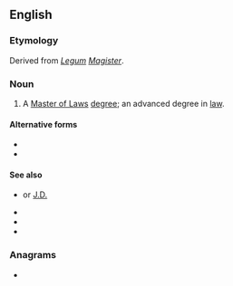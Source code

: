 {{also|LL.M.}}
==English==

===Etymology===
Derived from ''[[Legum]] [[Magister]]''.

===Noun===
{{wikipedia}}
{{en-noun|head=[[LL]][[M]]}}
# A [[Master of Laws]] [[degree]]; an advanced degree in [[law]].

====Alternative forms====
* {{l|en|LL.M}}
* {{l|en|LL.M.}}

====See also====
* {{l|en|JD}} or [[J.D.]]
* {{l|en|LL.B.}}
* {{l|en|JSD}}
* {{l|en|SJD}}

===Anagrams===
* {{anagrams|en|a=llm|LML}}